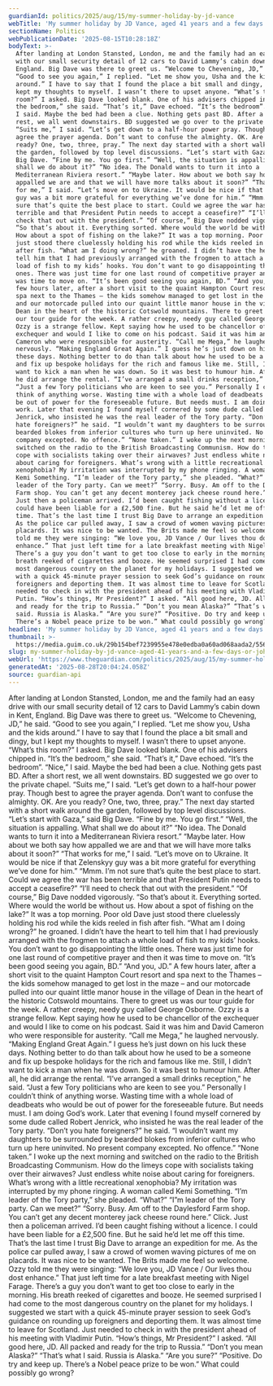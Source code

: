```yaml
---
guardianId: politics/2025/aug/15/my-summer-holiday-by-jd-vance
webTitle: 'My summer holiday by JD Vance, aged 41 years and a few days | John Crace'
sectionName: Politics
webPublicationDate: '2025-08-15T10:28:18Z'
bodyText: >-
  After landing at London Stansted, London, me and the family had an easy drive
  with our small security detail of 12 cars to David Lammy’s cabin down in Kent,
  England. Big Dave was there to greet us. “Welcome to Chevening, JD,” he said.
  “Good to see you again,” I replied. “Let me show you, Usha and the kids
  around.” I have to say that I found the place a bit small and dingy, but I
  kept my thoughts to myself. I wasn’t there to upset anyone. “What’s this
  room?” I asked. Big Dave looked blank. One of his advisers chipped in. “It’s
  the bedroom,” she said. “That’s it,” Dave echoed. “It’s the bedroom”. “Nice,”
  I said. Maybe the bed had been a clue. Nothing gets past BD. After a short
  rest, we all went downstairs. BD suggested we go over to the private chapel.
  “Suits me,” I said. “Let’s get down to a half-hour power pray. Though best to
  agree the prayer agenda. Don’t want to confuse the almighty. OK. Are you
  ready? One, two, three, pray.” The next day started with a short walk around
  the garden, followed by top level discussions. “Let’s start with Gaza,” said
  Big Dave. “Fine by me. You go first.” “Well, the situation is appalling. What
  shall we do about it?” “No idea. The Donald wants to turn it into a
  Mediterranean Riviera resort.” “Maybe later. How about we both say how
  appalled we are and that we will have more talks about it soon?” “That works
  for me,” I said. “Let’s move on to Ukraine. It would be nice if that Zelenskyy
  guy was a bit more grateful for everything we’ve done for him.” “Mmm. I’m not
  sure that’s quite the best place to start. Could we agree the war has been
  terrible and that President Putin needs to accept a ceasefire?” “I’ll need to
  check that out with the president.” “Of course,” Big Dave nodded vigorously.
  “So that’s about it. Everything sorted. Where would the world be without us.
  How about a spot of fishing on the lake?” It was a top morning. Poor old Dave
  just stood there cluelessly holding his rod while the kids reeled in fish
  after fish. “What am I doing wrong?” he groaned. I didn’t have the heart to
  tell him that I had previously arranged with the frogmen to attach a whole
  load of fish to my kids’ hooks. You don’t want to go disappointing the little
  ones. There was just time for one last round of competitive prayer and then it
  was time to move on. “It’s been good seeing you again, BD.” “And you, JD.” A
  few hours later, after a short visit to the quaint Hampton Court resort and
  spa next to the Thames – the kids somehow managed to get lost in the maze –
  and our motorcade pulled into our quaint little manor house in the village of
  Dean in the heart of the historic Cotswold mountains. There to greet us was
  our tour guide for the week. A rather creepy, needy guy called George Osborne.
  Ozzy is a strange fellow. Kept saying how he used to be chancellor of the
  exchequer and would I like to come on his podcast. Said it was him and David
  Cameron who were responsible for austerity. “Call me Mega,” he laughed
  nervously. “Making England Great Again.” I guess he’s just down on his luck
  these days. Nothing better to do than talk about how he used to be a someone
  and fix up bespoke holidays for the rich and famous like me. Still, I didn’t
  want to kick a man when he was down. So it was best to humour him. After all,
  he did arrange the rental. “I’ve arranged a small drinks reception,” he said.
  “Just a few Tory politicians who are keen to see you.” Personally I couldn’t
  think of anything worse. Wasting time with a whole load of deadbeats who would
  be out of power for the foreseeable future. But needs must. I am doing God’s
  work. Later that evening I found myself cornered by some dude called Robert
  Jenrick, who insisted he was the real leader of the Tory party. “Don’t you
  hate foreigners?” he said. “I wouldn’t want my daughters to be surrounded by
  bearded blokes from inferior cultures who turn up here uninvited. No present
  company excepted. No offence.” “None taken.” I woke up the next morning and
  switched on the radio to the British Broadcasting Communism. How do the limeys
  cope with socialists taking over their airwaves? Just endless white noise
  about caring for foreigners. What’s wrong with a little recreational
  xenophobia? My irritation was interrupted by my phone ringing. A woman called
  Kemi Something. “I’m leader of the Tory party,” she pleaded. “What?” “I”m
  leader of the Tory party. Can we meet?” “Sorry. Busy. Am off to the Daylesford
  Farm shop. You can’t get any decent monterey jack cheese round here.” Click.
  Just then a policeman arrived. I’d been caught fishing without a licence. I
  could have been liable for a £2,500 fine. But he said he’d let me off this
  time. That’s the last time I trust Big Dave to arrange an expedition for me.
  As the police car pulled away, I saw a crowd of women waving pictures of me on
  placards. It was nice to be wanted. The Brits made me feel so welcome. Ozzy
  told me they were singing: “We love you, JD Vance / Our lives thou dost
  enhance.” That just left time for a late breakfast meeting with Nigel Farage.
  There’s a guy you don’t want to get too close to early in the morning. His
  breath reeked of cigarettes and booze. He seemed surprised I had come to the
  most dangerous country on the planet for my holidays. I suggested we start
  with a quick 45-minute prayer session to seek God’s guidance on rounding up
  foreigners and deporting them. It was almost time to leave for Scotland. Just
  needed to check in with the president ahead of his meeting with Vladimir
  Putin. “How’s things, Mr President?” I asked. “All good here, JD. All packed
  and ready for the trip to Russia.” “Don’t you mean Alaska?” “That’s what I
  said. Russia is Alaska.” “Are you sure?” “Positive. Do try and keep up.
  There’s a Nobel peace prize to be won.” What could possibly go wrong?
headline: 'My summer holiday by JD Vance, aged 41 years and a few days'
thumbnail: >-
  https://media.guim.co.uk/29b154bef7239955e478e0edba0a60ad068aada2/556_0_5417_4333/500.jpg
slug: my-summer-holiday-by-jd-vance-aged-41-years-and-a-few-days-or-john-crace
webUrl: 'https://www.theguardian.com/politics/2025/aug/15/my-summer-holiday-by-jd-vance'
generatedAt: '2025-08-28T20:04:24.058Z'
source: guardian-api
---
```

After landing at London Stansted, London, me and the family had an easy drive with our small security detail of 12 cars to David Lammy’s cabin down in Kent, England. Big Dave was there to greet us. “Welcome to Chevening, JD,” he said. “Good to see you again,” I replied. “Let me show you, Usha and the kids around.” I have to say that I found the place a bit small and dingy, but I kept my thoughts to myself. I wasn’t there to upset anyone. “What’s this room?” I asked. Big Dave looked blank. One of his advisers chipped in. “It’s the bedroom,” she said. “That’s it,” Dave echoed. “It’s the bedroom”. “Nice,” I said. Maybe the bed had been a clue. Nothing gets past BD. After a short rest, we all went downstairs. BD suggested we go over to the private chapel. “Suits me,” I said. “Let’s get down to a half-hour power pray. Though best to agree the prayer agenda. Don’t want to confuse the almighty. OK. Are you ready? One, two, three, pray.” The next day started with a short walk around the garden, followed by top level discussions. “Let’s start with Gaza,” said Big Dave. “Fine by me. You go first.” “Well, the situation is appalling. What shall we do about it?” “No idea. The Donald wants to turn it into a Mediterranean Riviera resort.” “Maybe later. How about we both say how appalled we are and that we will have more talks about it soon?” “That works for me,” I said. “Let’s move on to Ukraine. It would be nice if that Zelenskyy guy was a bit more grateful for everything we’ve done for him.” “Mmm. I’m not sure that’s quite the best place to start. Could we agree the war has been terrible and that President Putin needs to accept a ceasefire?” “I’ll need to check that out with the president.” “Of course,” Big Dave nodded vigorously. “So that’s about it. Everything sorted. Where would the world be without us. How about a spot of fishing on the lake?” It was a top morning. Poor old Dave just stood there cluelessly holding his rod while the kids reeled in fish after fish. “What am I doing wrong?” he groaned. I didn’t have the heart to tell him that I had previously arranged with the frogmen to attach a whole load of fish to my kids’ hooks. You don’t want to go disappointing the little ones. There was just time for one last round of competitive prayer and then it was time to move on. “It’s been good seeing you again, BD.” “And you, JD.” A few hours later, after a short visit to the quaint Hampton Court resort and spa next to the Thames – the kids somehow managed to get lost in the maze – and our motorcade pulled into our quaint little manor house in the village of Dean in the heart of the historic Cotswold mountains. There to greet us was our tour guide for the week. A rather creepy, needy guy called George Osborne. Ozzy is a strange fellow. Kept saying how he used to be chancellor of the exchequer and would I like to come on his podcast. Said it was him and David Cameron who were responsible for austerity. “Call me Mega,” he laughed nervously. “Making England Great Again.” I guess he’s just down on his luck these days. Nothing better to do than talk about how he used to be a someone and fix up bespoke holidays for the rich and famous like me. Still, I didn’t want to kick a man when he was down. So it was best to humour him. After all, he did arrange the rental. “I’ve arranged a small drinks reception,” he said. “Just a few Tory politicians who are keen to see you.” Personally I couldn’t think of anything worse. Wasting time with a whole load of deadbeats who would be out of power for the foreseeable future. But needs must. I am doing God’s work. Later that evening I found myself cornered by some dude called Robert Jenrick, who insisted he was the real leader of the Tory party. “Don’t you hate foreigners?” he said. “I wouldn’t want my daughters to be surrounded by bearded blokes from inferior cultures who turn up here uninvited. No present company excepted. No offence.” “None taken.” I woke up the next morning and switched on the radio to the British Broadcasting Communism. How do the limeys cope with socialists taking over their airwaves? Just endless white noise about caring for foreigners. What’s wrong with a little recreational xenophobia? My irritation was interrupted by my phone ringing. A woman called Kemi Something. “I’m leader of the Tory party,” she pleaded. “What?” “I”m leader of the Tory party. Can we meet?” “Sorry. Busy. Am off to the Daylesford Farm shop. You can’t get any decent monterey jack cheese round here.” Click. Just then a policeman arrived. I’d been caught fishing without a licence. I could have been liable for a £2,500 fine. But he said he’d let me off this time. That’s the last time I trust Big Dave to arrange an expedition for me. As the police car pulled away, I saw a crowd of women waving pictures of me on placards. It was nice to be wanted. The Brits made me feel so welcome. Ozzy told me they were singing: “We love you, JD Vance / Our lives thou dost enhance.” That just left time for a late breakfast meeting with Nigel Farage. There’s a guy you don’t want to get too close to early in the morning. His breath reeked of cigarettes and booze. He seemed surprised I had come to the most dangerous country on the planet for my holidays. I suggested we start with a quick 45-minute prayer session to seek God’s guidance on rounding up foreigners and deporting them. It was almost time to leave for Scotland. Just needed to check in with the president ahead of his meeting with Vladimir Putin. “How’s things, Mr President?” I asked. “All good here, JD. All packed and ready for the trip to Russia.” “Don’t you mean Alaska?” “That’s what I said. Russia is Alaska.” “Are you sure?” “Positive. Do try and keep up. There’s a Nobel peace prize to be won.” What could possibly go wrong?
